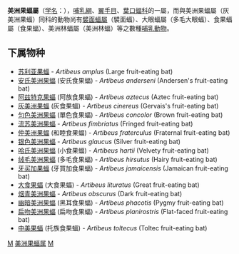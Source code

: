 {{Automatic taxobox
| taxon = Artibeus
| authority = Leach, 1821
| image =Artibeus sp. Tortuguero National Park crop.jpg
| image_caption = 美洲果蝠
| subdivision_ranks = [[亚属|亚属]]
| subdivision = 
* Artibeus
* Dermanura
}}

'''美洲果蝠屬'''（[[学名|学名]]：{{lang|la|''Artibeus''}}），[[哺乳綱|哺乳綱]]、[[翼手目|翼手目]]、[[葉口蝠科|葉口蝠科]]的一屬，而與美洲果蝠屬（灰美洲果蝠）同科的動物尚有[[襞面蝠屬|襞面蝠屬]]（襞面蝠）、大眼蝠屬（多毛大眼蝠）、食果蝠屬（食果蝠）、美洲林蝠屬（美洲林蝠）等之數種[[哺乳動物|哺乳動物]]。

==下属物种==
* [[苏利亚果蝠|苏利亚果蝠]] - ''Artibeus amplus'' (Large fruit-eating bat)
* [[安氏美洲果蝠|安氏美洲果蝠]] (安氏食果蝠) - ''Artibeus anderseni'' (Andersen's fruit-eating bat)
* [[阿兹特克果蝠|阿兹特克果蝠]] (阿族食果蝠) - ''Artibeus aztecus'' (Aztec fruit-eating bat)
* [[灰美洲果蝠|灰美洲果蝠]] (灰食果蝠) - ''Artibeus cinereus'' (Gervais's fruit-eating bat)
* [[匀色美洲果蝠|匀色美洲果蝠]] (單色食果蝠) - ''Artibeus concolor'' (Brown fruit-eating bat)
* [[流苏美洲果蝠|流苏美洲果蝠]] - ''Artibeus fimbriatus'' (Fringed fruit-eating bat)
* [[仲美洲果蝠|仲美洲果蝠]] (和睦食果蝠) - ''Artibeus fraterculus'' (Fraternal fruit-eating bat)
* [[银色美洲果蝠|银色美洲果蝠]] - ''Artibeus glaucus'' (Silver fruit-eating bat)
* [[哈氏美洲果蝠|哈氏美洲果蝠]] (小食果蝠) - ''Artibeus hartii'' (Velvety fruit-eating bat)
* [[绒毛美洲果蝠|绒毛美洲果蝠]] (多毛食果蝠) - ''Artibeus hirsutus'' (Hairy fruit-eating bat)
* [[牙买加果蝠|牙买加果蝠]] (牙買加食果蝠) - ''Artibeus jamaicensis'' (Jamaican fruit-eating bat)
* [[大食果蝠|大食果蝠]] (大食果蝠) - ''Artibeus lituratus'' (Great fruit-eating bat)
* [[烟青美洲果蝠|烟青美洲果蝠]] - ''Artibeus obscurus'' (Dark fruit-eating bat)
* [[幽暗美洲果蝠|幽暗美洲果蝠]] (黑耳食果蝠) - ''Artibeus phacotis'' (Pygmy fruit-eating bat)
* [[扁吻美洲果蝠|扁吻美洲果蝠]] (扁吻食果蝠) - ''Artibeus planirostris'' (Flat-faced fruit-eating bat)
* [[中美果蝠|中美果蝠]] (托族食果蝠) - ''Artibeus toltecus'' (Toltec fruit-eating bat)

{{taxonbar}}
[[Category:葉口蝠科|M]]
[[Category:美洲果蝠属|]]
[[Category:1821年描述的分类群|M]]